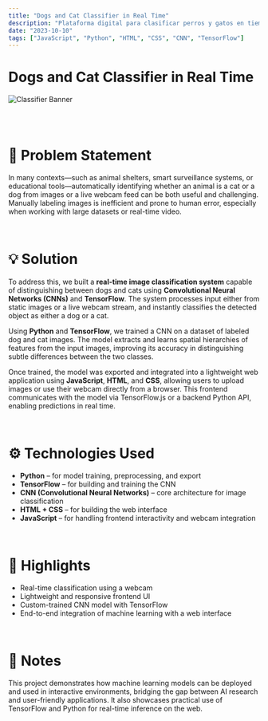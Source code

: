 ```yaml
---
title: "Dogs and Cat Classifier in Real Time"
description: "Plataforma digital para clasificar perros y gatos en tiempo real utilizando inteligencia artificial y redes convolucionales."
date: "2023-10-10"
tags: ["JavaScript", "Python", "HTML", "CSS", "CNN", "TensorFlow"]
---
```


# Dogs and Cat Classifier in Real Time

![Classifier Banner](../../../public/images/classifier.png)

<br />
<br />

# 🐾 Problem Statement

In many contexts—such as animal shelters, smart surveillance systems, or educational tools—automatically identifying whether an animal is a cat or a dog from images or a live webcam feed can be both useful and challenging. Manually labeling images is inefficient and prone to human error, especially when working with large datasets or real-time video.

<br />

# 💡 Solution

To address this, we built a **real-time image classification system** capable of distinguishing between dogs and cats using **Convolutional Neural Networks (CNNs)** and **TensorFlow**. The system processes input either from static images or a live webcam stream, and instantly classifies the detected object as either a dog or a cat.

Using **Python** and **TensorFlow**, we trained a CNN on a dataset of labeled dog and cat images. The model extracts and learns spatial hierarchies of features from the input images, improving its accuracy in distinguishing subtle differences between the two classes.

Once trained, the model was exported and integrated into a lightweight web application using **JavaScript**, **HTML**, and **CSS**, allowing users to upload images or use their webcam directly from a browser. This frontend communicates with the model via TensorFlow.js or a backend Python API, enabling predictions in real time.

<br />

# ⚙️ Technologies Used

- **Python** – for model training, preprocessing, and export
- **TensorFlow** – for building and training the CNN
- **CNN (Convolutional Neural Networks)** – core architecture for image classification
- **HTML + CSS** – for building the web interface
- **JavaScript** – for handling frontend interactivity and webcam integration

<br />

# 🚀 Highlights

- Real-time classification using a webcam
- Lightweight and responsive frontend UI
- Custom-trained CNN model with TensorFlow
- End-to-end integration of machine learning with a web interface

<br />

# 📝 Notes

This project demonstrates how machine learning models can be deployed and used in interactive environments, bridging the gap between AI research and user-friendly applications. It also showcases practical use of TensorFlow and Python for real-time inference on the web.
